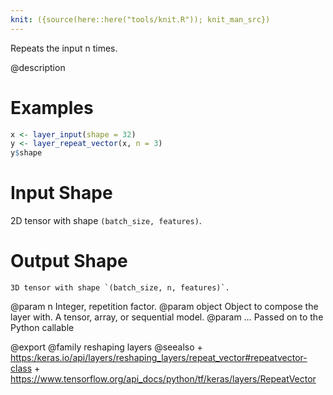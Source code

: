 ```yaml
---
knit: ({source(here::here("tools/knit.R")); knit_man_src})
---
```

Repeats the input n times.

@description

# Examples
```r
x <- layer_input(shape = 32)
y <- layer_repeat_vector(x, n = 3)
y$shape
```

# Input Shape
2D tensor with shape `(batch_size, features)`.

# Output Shape
    3D tensor with shape `(batch_size, n, features)`.

@param n Integer, repetition factor.
@param object Object to compose the layer with. A tensor, array, or sequential model.
@param ... Passed on to the Python callable

@export
@family reshaping layers
@seealso
+ <https:/keras.io/api/layers/reshaping_layers/repeat_vector#repeatvector-class>
+ <https://www.tensorflow.org/api_docs/python/tf/keras/layers/RepeatVector>

